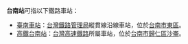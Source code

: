 '''台南站'''可指以下鐵路車站：
*[[臺南車站|臺南車站]]：[[台灣鐵路管理局|台灣鐵路管理局]]縱貫線沿線車站，位於[[台南市|台南市]][[東區_(台南市)|東區]]。
*[[高鐵台南站|高鐵台南站]]：[[台灣高速鐵路|台灣高速鐵路]]所屬車站，位於[[台南市|台南市]][[歸仁區|歸仁區]][[沙崙_(臺南市)|沙崙]]。

{{disambig|Cat=三字車站名消歧義}}